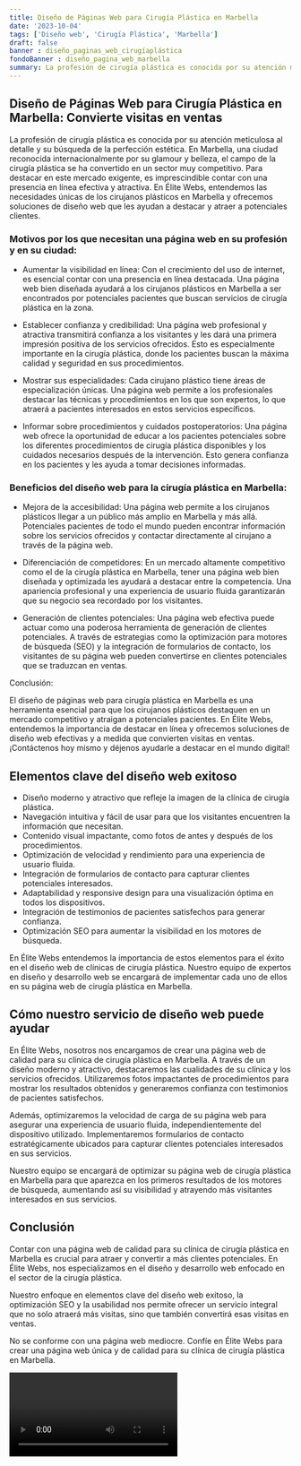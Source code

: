 ```yaml
---
title: Diseño de Páginas Web para Cirugía Plástica en Marbella
date: '2023-10-04'
tags: ['Diseño web', 'Cirugía Plástica', 'Marbella']
draft: false
banner : diseño_paginas_web_cirugíaplástica
fondoBanner : diseño_pagina_web_marbella
summary: La profesión de cirugía plástica es conocida por su atención meticulosa al detalle y su búsqueda de la perfección estética. En Marbella, una ciudad reconocida internacionalmente por su glamour y belleza, el campo de la cirugía plástica se ha convertido en un sector muy competitivo. Para destacar en este mercado exigente, es imprescindible contar con una presencia en línea efectiva y atractiva. En Élite Webs, entendemos las necesidades únicas de los cirujanos plásticos en Marbella y ofrecemos soluciones de diseño web que les ayudan a destacar y atraer a potenciales clientes.
---
```


## Diseño de Páginas Web para Cirugía Plástica en Marbella: Convierte visitas en ventas

La profesión de cirugía plástica es conocida por su atención meticulosa al detalle y su búsqueda de la perfección estética. En Marbella, una ciudad reconocida internacionalmente por su glamour y belleza, el campo de la cirugía plástica se ha convertido en un sector muy competitivo. Para destacar en este mercado exigente, es imprescindible contar con una presencia en línea efectiva y atractiva. En Élite Webs, entendemos las necesidades únicas de los cirujanos plásticos en Marbella y ofrecemos soluciones de diseño web que les ayudan a destacar y atraer a potenciales clientes.

### Motivos por los que necesitan una página web en su profesión y en su ciudad:

- Aumentar la visibilidad en línea: Con el crecimiento del uso de internet, es esencial contar con una presencia en línea destacada. Una página web bien diseñada ayudará a los cirujanos plásticos en Marbella a ser encontrados por potenciales pacientes que buscan servicios de cirugía plástica en la zona.

- Establecer confianza y credibilidad: Una página web profesional y atractiva transmitirá confianza a los visitantes y les dará una primera impresión positiva de los servicios ofrecidos. Esto es especialmente importante en la cirugía plástica, donde los pacientes buscan la máxima calidad y seguridad en sus procedimientos.

- Mostrar sus especialidades: Cada cirujano plástico tiene áreas de especialización únicas. Una página web permite a los profesionales destacar las técnicas y procedimientos en los que son expertos, lo que atraerá a pacientes interesados en estos servicios específicos.

- Informar sobre procedimientos y cuidados postoperatorios: Una página web ofrece la oportunidad de educar a los pacientes potenciales sobre los diferentes procedimientos de cirugía plástica disponibles y los cuidados necesarios después de la intervención. Esto genera confianza en los pacientes y les ayuda a tomar decisiones informadas.

### Beneficios del diseño web para la cirugía plástica en Marbella:

- Mejora de la accesibilidad: Una página web permite a los cirujanos plásticos llegar a un público más amplio en Marbella y más allá. Potenciales pacientes de todo el mundo pueden encontrar información sobre los servicios ofrecidos y contactar directamente al cirujano a través de la página web.

- Diferenciación de competidores: En un mercado altamente competitivo como el de la cirugía plástica en Marbella, tener una página web bien diseñada y optimizada les ayudará a destacar entre la competencia. Una apariencia profesional y una experiencia de usuario fluida garantizarán que su negocio sea recordado por los visitantes.

- Generación de clientes potenciales: Una página web efectiva puede actuar como una poderosa herramienta de generación de clientes potenciales. A través de estrategias como la optimización para motores de búsqueda (SEO) y la integración de formularios de contacto, los visitantes de su página web pueden convertirse en clientes potenciales que se traduzcan en ventas.

Conclusión:

El diseño de páginas web para cirugía plástica en Marbella es una herramienta esencial para que los cirujanos plásticos destaquen en un mercado competitivo y atraigan a potenciales pacientes. En Élite Webs, entendemos la importancia de destacar en línea y ofrecemos soluciones de diseño web efectivas y a medida que convierten visitas en ventas. ¡Contáctenos hoy mismo y déjenos ayudarle a destacar en el mundo digital!

<GifSeo />

<Cta />

## Elementos clave del diseño web exitoso

- Diseño moderno y atractivo que refleje la imagen de la clínica de cirugía plástica.
- Navegación intuitiva y fácil de usar para que los visitantes encuentren la información que necesitan.
- Contenido visual impactante, como fotos de antes y después de los procedimientos.
- Optimización de velocidad y rendimiento para una experiencia de usuario fluida.
- Integración de formularios de contacto para capturar clientes potenciales interesados.
- Adaptabilidad y responsive design para una visualización óptima en todos los dispositivos.
- Integración de testimonios de pacientes satisfechos para generar confianza.
- Optimización SEO para aumentar la visibilidad en los motores de búsqueda.

En Élite Webs entendemos la importancia de estos elementos para el éxito en el diseño web de clínicas de cirugía plástica. Nuestro equipo de expertos en diseño y desarrollo web se encargará de implementar cada uno de ellos en su página web de cirugía plástica en Marbella.

## Cómo nuestro servicio de diseño web puede ayudar

En Élite Webs, nosotros nos encargamos de crear una página web de calidad para su clínica de cirugía plástica en Marbella. A través de un diseño moderno y atractivo, destacaremos las cualidades de su clínica y los servicios ofrecidos. Utilizaremos fotos impactantes de procedimientos para mostrar los resultados obtenidos y generaremos confianza con testimonios de pacientes satisfechos.

Además, optimizaremos la velocidad de carga de su página web para asegurar una experiencia de usuario fluida, independientemente del dispositivo utilizado. Implementaremos formularios de contacto estratégicamente ubicados para capturar clientes potenciales interesados en sus servicios.

Nuestro equipo se encargará de optimizar su página web de cirugía plástica en Marbella para que aparezca en los primeros resultados de los motores de búsqueda, aumentando así su visibilidad y atrayendo más visitantes interesados en sus servicios.

## Conclusión

Contar con una página web de calidad para su clínica de cirugía plástica en Marbella es crucial para atraer y convertir a más clientes potenciales. En Élite Webs, nos especializamos en el diseño y desarrollo web enfocado en el sector de la cirugía plástica.

Nuestro enfoque en elementos clave del diseño web exitoso, la optimización SEO y la usabilidad nos permite ofrecer un servicio integral que no solo atraerá más visitas, sino que también convertirá esas visitas en ventas.

No se conforme con una página web mediocre. Confíe en Élite Webs para crear una página web única y de calidad para su clínica de cirugía plástica en Marbella.

<Video />

<CtaBot job='Cirugía Plástica' city='Marbella'/>

<Gmaps query='Marbella+españa+maps' />